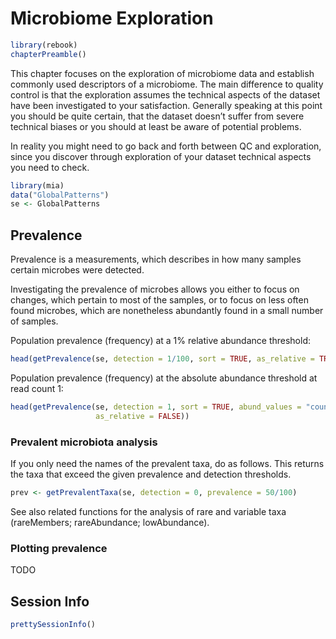 # Microbiome Exploration {#microbiome-exploration}

```r
library(rebook)
chapterPreamble()
```

This chapter focuses on the exploration of microbiome data and establish 
commonly used descriptors of a microbiome. The main difference to quality
control is that the exploration assumes the technical aspects of the dataset
have been investigated to your satisfaction. Generally speaking at this point 
you should be quite certain, that the dataset doesn't suffer from severe 
technical biases or you should at least be aware of potential problems.

In reality you might need to go back and forth between QC and exploration, 
since you discover through exploration of your dataset technical aspects you 
need to check.

```r
library(mia)
data("GlobalPatterns")
se <- GlobalPatterns 
```
## Prevalence

Prevalence is a measurements, which describes in how many samples certain
microbes were detected.

Investigating the prevalence of microbes allows you either to focus on changes,
which pertain to most of the samples, or to focus on less often found microbes,
which are nonetheless abundantly found in a small number of samples.

Population prevalence (frequency) at a 1% relative abundance threshold:

```r
head(getPrevalence(se, detection = 1/100, sort = TRUE, as_relative = TRUE))
```

Population prevalence (frequency) at the absolute abundance threshold at read count 1:

```r
head(getPrevalence(se, detection = 1, sort = TRUE, abund_values = "counts",
                   as_relative = FALSE))
```

### Prevalent microbiota analysis

If you only need the names of the prevalent taxa, do as follows. This
returns the taxa that exceed the given prevalence and detection
thresholds.

```r
prev <- getPrevalentTaxa(se, detection = 0, prevalence = 50/100)
```

See also related functions for the analysis of rare and variable taxa
(rareMembers; rareAbundance; lowAbundance). 

### Plotting prevalence

TODO


## Session Info {-}

```r
prettySessionInfo()
```
